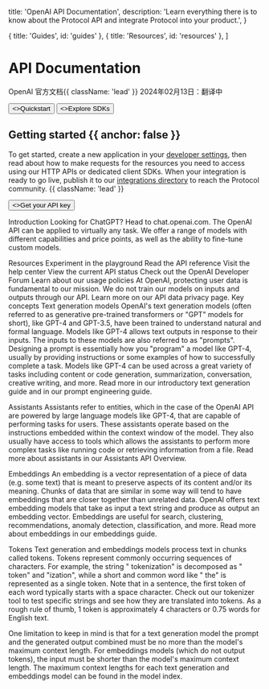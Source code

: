 
  title: 'OpenAI API Documentation',
  description:
    'Learn everything there is to know about the Protocol API and integrate Protocol into your product.',
}

  { title: 'Guides', id: 'guides' },
  { title: 'Resources', id: 'resources' },
]

<HeroPattern />

# API Documentation
 OpenAI 官方文档{{ className: 'lead' }}
 2024年02月13日：翻译中

<div className="not-prose mb-16 mt-6 flex gap-3">
  <Button href="/quickstart" arrow="right">
    <>Quickstart</>
  </Button>
  <Button href="/sdks" variant="outline">
    <>Explore SDKs</>
  </Button>
</div>

## Getting started {{ anchor: false }}

To get started, create a new application in your [developer settings](#), then read about how to make requests for the resources you need to access using our HTTP APIs or dedicated client SDKs. When your integration is ready to go live, publish it to our [integrations directory](#) to reach the Protocol community. {{ className: 'lead' }}

<div className="not-prose">
  <Button href="/sdks" variant="text" arrow="right">
    <>Get your API key</>
  </Button>
</div>


Introduction
Looking for ChatGPT? Head to chat.openai.com.
The OpenAI API can be applied to virtually any task. We offer a range of models with different capabilities and price points, as well as the ability to fine-tune custom models.

Resources
Experiment in the playground
Read the API reference
Visit the help center
View the current API status
Check out the OpenAI Developer Forum
Learn about our usage policies
At OpenAI, protecting user data is fundamental to our mission. We do not train our models on inputs and outputs through our API. Learn more on our API data privacy page.
Key concepts
Text generation models
OpenAI's text generation models (often referred to as generative pre-trained transformers or "GPT" models for short), like GPT-4 and GPT-3.5, have been trained to understand natural and formal language. Models like GPT-4 allows text outputs in response to their inputs. The inputs to these models are also referred to as "prompts". Designing a prompt is essentially how you "program" a model like GPT-4, usually by providing instructions or some examples of how to successfully complete a task. Models like GPT-4 can be used across a great variety of tasks including content or code generation, summarization, conversation, creative writing, and more. Read more in our introductory text generation guide and in our prompt engineering guide.

Assistants
Assistants refer to entities, which in the case of the OpenAI API are powered by large language models like GPT-4, that are capable of performing tasks for users. These assistants operate based on the instructions embedded within the context window of the model. They also usually have access to tools which allows the assistants to perform more complex tasks like running code or retrieving information from a file. Read more about assistants in our Assistants API Overview.

Embeddings
An embedding is a vector representation of a piece of data (e.g. some text) that is meant to preserve aspects of its content and/or its meaning. Chunks of data that are similar in some way will tend to have embeddings that are closer together than unrelated data. OpenAI offers text embedding models that take as input a text string and produce as output an embedding vector. Embeddings are useful for search, clustering, recommendations, anomaly detection, classification, and more. Read more about embeddings in our embeddings guide.

Tokens
Text generation and embeddings models process text in chunks called tokens. Tokens represent commonly occurring sequences of characters. For example, the string " tokenization" is decomposed as " token" and "ization", while a short and common word like " the" is represented as a single token. Note that in a sentence, the first token of each word typically starts with a space character. Check out our tokenizer tool to test specific strings and see how they are translated into tokens. As a rough rule of thumb, 1 token is approximately 4 characters or 0.75 words for English text.

One limitation to keep in mind is that for a text generation model the prompt and the generated output combined must be no more than the model's maximum context length. For embeddings models (which do not output tokens), the input must be shorter than the model's maximum context length. The maximum context lengths for each text generation and embeddings model can be found in the model index.


<Guides />

<Resources />
